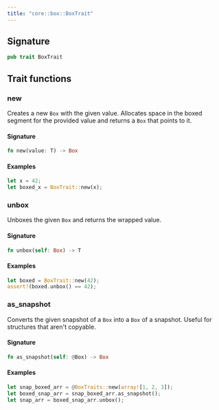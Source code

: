 ```yaml
---
title: "core::box::BoxTrait"
---
```






## Signature

```rust
pub trait BoxTrait
```



## Trait functions

### new



Creates a new `Box` with the given value.
Allocates space in the boxed segment for the provided value
and returns a `Box` that points to it.

#### Signature

```rust
fn new(value: T) -> Box
```



#### Examples

```rust
let x = 42;
let boxed_x = BoxTrait::new(x);
```





### unbox



Unboxes the given `Box` and returns the wrapped value.

#### Signature

```rust
fn unbox(self: Box) -> T
```



#### Examples

```rust
let boxed = BoxTrait::new(42);
assert!(boxed.unbox() == 42);
```





### as_snapshot



Converts the given snapshot of a `Box` into a `Box` of a snapshot.
Useful for structures that aren't copyable.

#### Signature

```rust
fn as_snapshot(self: @Box) -> Box
```




#### Examples

```rust
let snap_boxed_arr = @BoxTraits::new(array![1, 2, 3]);
let boxed_snap_arr = snap_boxed_arr.as_snapshot();
let snap_arr = boxed_snap_arr.unbox();
```




